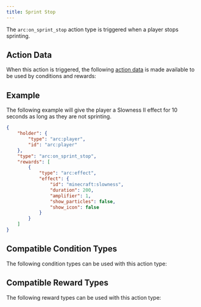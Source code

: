 ```yaml
---
title: Sprint Stop
---
```



The `arc:on_sprint_stop` action type is triggered when a player stops sprinting.

## Action Data

When this action is triggered, the following [action data](/docs/arc/wiki/action_data/index.mdx) is made available to be used by conditions and rewards:

<ActionDataTable actionType="sprint_stop" />

## Example

The following example will give the player a Slowness II effect for 10 seconds as long as they are not sprinting.

```json title="data/my_datapack/arc/slowness_on_sprint_stop.json"
{
    "holder": {
        "type": "arc:player",
        "id": "arc:player"
    },
    "type": "arc:on_sprint_stop",
    "rewards": [
        {
            "type": "arc:effect",
            "effect": {
                "id": "minecraft:slowness",
                "duration": 200,
                "amplifier": 1,
                "show_particles": false,
                "show_icon": false
            }
        }
    ]
}
```

## Compatible Condition Types

The following condition types can be used with this action type:

<CompatibleConditionTypes actionType="sprint_stop" />

## Compatible Reward Types

The following reward types can be used with this action type:

<CompatibleRewardTypes actionType="sprint_stop" />
